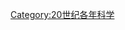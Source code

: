 {{Commons category|1918 in science}}
{{Year in science category|1918}}
[[Category:20世纪各年科学|Category:20世纪各年科学]]